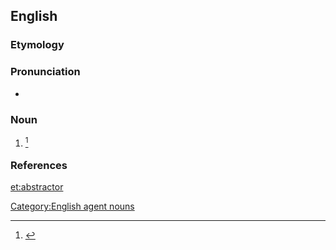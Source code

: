 ==English==

===Etymology===
{{suffix|abstract|or}}

===Pronunciation===
* {{a|US}} {{IPA|/æbˈstɹæk.tɚ/}}

===Noun===
{{en-noun}}

# {{alternative form of|abstracter}}{{defdate|First attested in the mid 17<sup>th</sup> century.}}<ref name=SOED>{{reference-book | last =| first = | authorlink =  | coauthors =  | editor =Brown, Lesley  | others =  | title = The Shorter Oxford English Dictionary | origdate =  | origyear = 1933| origmonth =  | url =  | format =  | accessdate =  | accessyear =  | accessmonth =  | edition = 5th | date =  | year =2003| month =  | publisher =Oxford University Press  | location =Oxford, UK | language =  | id =  | doi = | isbn =978-0-19-860575-7 | lccn = | ol = | pages =10| chapter =  | chapterurl =  | quote =}}</ref>

===References===
<references/>

[[Category:English agent nouns]]

[[et:abstractor]]
